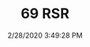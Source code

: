 ---
width: 2000
height: 1333
title: 69 RSR
description: A 1969 RSR style 911 at the Pelican Parts open house.
date: 2/28/2020 3:49:28 PM
cameraMake: Sony
cameraModel: ILCE-7M3
lens: ZEISS Batis 1.8/85
settingsfStop: f/2
settingsISO: ISO 100
settingsShutter: 1/640
settingsFocalLength: 85 mm
---